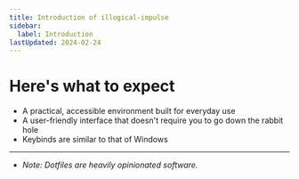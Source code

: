 ```yaml
---
title: Introduction of illogical-impulse
sidebar:
  label: Introduction
lastUpdated: 2024-02-24
---
```


# Here's what to expect

- A practical, accessible environment built for everyday use
- A user-friendly interface that doesn't require you to go down the rabbit hole
- Keybinds are similar to that of Windows

---

- _Note: Dotfiles are heavily opinionated software._
